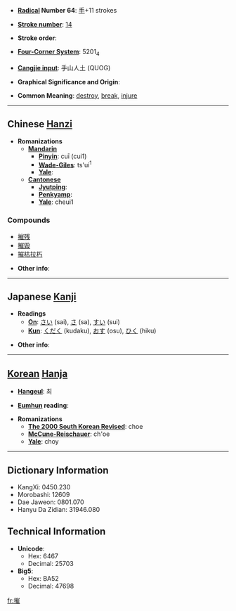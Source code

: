 * '''[[Wiktionary:Chinese radical index| Radical]] Number 64''': [[Wiktionary:Chinese radical index 手|手]]+11 strokes

* '''[[Wiktionary:Chinese total strokes index|Stroke number]]''': [[Wiktionary:Chinese total strokes index 14|14]]

* '''Stroke order''': 

* '''[[Wiktionary:Chinese four corner index|Four-Corner System]]''': 5201<sub>4</sub>

* '''[[Wiktionary:Chinese Cangjie index|Cangjie input]]''': 手山人土 (QUOG)

* '''Graphical Significance and Origin''': 

* '''Common Meaning''': [[destroy]], [[break]], [[injure]]

----

== Chinese [[Hanzi]] ==

* '''Romanizations'''
** '''[[Mandarin]]'''
*** '''[[Pinyin]]''': cuī (cui1)
*** '''[[Wade-Giles]]''': ts'ui<sup>1</sup>
*** '''[[Yale]]''': 
** '''[[Cantonese]]'''
*** '''[[Jyutping]]''':
*** '''[[Penkyamp]]''': 
*** '''[[Yale]]''': cheui1

===Compounds===
*[[摧残]]
*[[摧毁]]
*[[摧枯拉朽]]

* '''Other info''': 

----

== Japanese [[Kanji]] ==

* '''Readings'''
** '''[[On]]''': [[さい]] (sai), [[さ]] (sa), [[すい]] (sui)
** '''[[Kun]]''': [[くだく]] (kudaku), [[おす]] (osu), [[ひく]] (hiku)

* '''Other info''':  

----

== [[Korean]] [[Hanja]] ==

* '''[[Hangeul]]''': 최

* '''[[Eumhun]] reading''': 

* '''Romanizations'''
** '''[[The 2000 South Korean Revised Romanization|The 2000 South Korean Revised]]''': choe
** '''[[McCune-Reischauer]]''': ch'oe
** '''[[Yale]]''': choy

----

== Dictionary Information ==

* KangXi: 0450.230
* Morobashi: 12609
* Dae Jaweon: 0801.070
* Hanyu Da Zidian: 31946.080

== Technical Information ==

* '''Unicode''':
** Hex: 6467
** Decimal: 25703
* '''Big5''':
** Hex: BA52
** Decimal: 47698

[[fr:摧]]